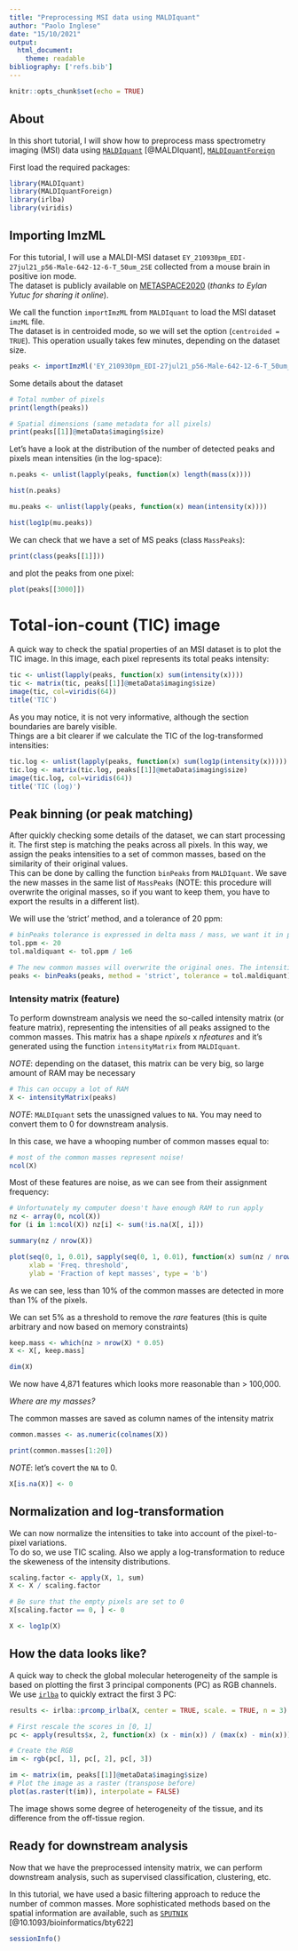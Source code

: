 ```yaml
---
title: "Preprocessing MSI data using MALDIquant"
author: "Paolo Inglese"
date: "15/10/2021"
output: 
  html_document: 
    theme: readable
bibliography: ['refs.bib']
---
```


```r
knitr::opts_chunk$set(echo = TRUE)
```

## About

In this short tutorial, I will show how to preprocess mass spectrometry imaging (MSI) data
using [```MALDIquant```](https://cran.r-project.org/package=MALDIquant) [@MALDIquant], [```MALDIquantForeign```](https://cran.r-project.org/package=MALDIquantForeign)

First load the required packages:

```r
library(MALDIquant)
library(MALDIquantForeign)
library(irlba)
library(viridis)
```

## Importing ImzML

For this tutorial, I will use a MALDI-MSI dataset `EY_210930pm_EDI-27jul21_p56-Male-642-12-6-T_50um_2SE` collected from a mouse brain in positive ion mode.  
The dataset is publicly available on [METASPACE2020](https://metaspace2020.eu/) (*thanks to Eylan Yutuc for sharing it online*).

We call the function ```importImzML``` from ```MALDIquant``` to load the MSI dataset ```imzML``` file.  
The dataset is in centroided mode, so we will set the option (```centroided = TRUE```). This operation usually takes few minutes,
depending on the dataset size.

```r
peaks <- importImzMl('EY_210930pm_EDI-27jul21_p56-Male-642-12-6-T_50um_2SE.imzML', centroided = TRUE, verbose = FALSE)
```

Some details about the dataset 

```r
# Total number of pixels
print(length(peaks))

# Spatial dimensions (same metadata for all pixels)
print(peaks[[1]]@metaData$imaging$size)
```

Let's have a look at the distribution of the number of detected peaks and pixels mean intensities (in the log-space):

```r

n.peaks <- unlist(lapply(peaks, function(x) length(mass(x))))

hist(n.peaks)

mu.peaks <- unlist(lapply(peaks, function(x) mean(intensity(x))))

hist(log1p(mu.peaks))

```

We can check that we have a set of MS peaks (class ```MassPeaks```):

```r
print(class(peaks[[1]]))
```

and plot the peaks from one pixel:

```r
plot(peaks[[3000]])
```

# Total-ion-count (TIC) image

A quick way to check the spatial properties of an MSI dataset is to plot the TIC image. In this image,
each pixel represents its total peaks intensity:

```r

tic <- unlist(lapply(peaks, function(x) sum(intensity(x))))
tic <- matrix(tic, peaks[[1]]@metaData$imaging$size)
image(tic, col=viridis(64))
title('TIC')

```

As you may notice, it is not very informative, although the section boundaries are barely visible.  
Things are a bit clearer if we calculate the TIC of the log-transformed intensities:

```r
tic.log <- unlist(lapply(peaks, function(x) sum(log1p(intensity(x)))))
tic.log <- matrix(tic.log, peaks[[1]]@metaData$imaging$size)
image(tic.log, col=viridis(64))
title('TIC (log)')
```

## Peak binning (or peak matching)

After quickly checking some details of the dataset, we can start processing it. The first step is
matching the peaks across all pixels. In this way, we assign the peaks intensities to a set of
common masses, based on the similarity of their original values.  
This can be done by calling the function ```binPeaks``` from ```MALDIquant```. We save the new
masses in the same list of ```MassPeaks``` (NOTE: this procedure will overwrite the original masses,
so if you want to keep them, you have to export the results in a different list).  

We will use the 'strict' method, and a tolerance of 20 ppm:

```r

# binPeaks tolerance is expressed in delta mass / mass, we want it in ppm:
tol.ppm <- 20
tol.maldiquant <- tol.ppm / 1e6

# The new common masses will overwrite the original ones. The intensities remain unmodified
peaks <- binPeaks(peaks, method = 'strict', tolerance = tol.maldiquant)
```

### Intensity matrix (feature)

To perform downstream analysis we need the so-called intensity matrix (or feature matrix),
representing the intensities of all peaks assigned to the common masses. This matrix has a shape
_npixels_ x _nfeatures_ and it's generated using the function ```intensityMatrix``` from ```MALDIquant```.

*NOTE*: depending on the dataset, this matrix can be very big, so large amount of RAM may be necessary

```r
# This can occupy a lot of RAM
X <- intensityMatrix(peaks)
```

*NOTE*: ```MALDIquant``` sets the unassigned values to ```NA```. You may need to convert them to 0
for downstream analysis.

In this case, we have a whooping number of common masses equal to:

```r
# most of the common masses represent noise!
ncol(X)
```

Most of these features are noise, as we can see from their assignment frequency:

```r
# Unfortunately my computer doesn't have enough RAM to run apply
nz <- array(0, ncol(X))
for (i in 1:ncol(X)) nz[i] <- sum(!is.na(X[, i]))
```

```r

summary(nz / nrow(X))

plot(seq(0, 1, 0.01), sapply(seq(0, 1, 0.01), function(x) sum(nz / nrow(X) > x) / length(nz)),
     xlab = 'Freq. threshold',
     ylab = 'Fraction of kept masses', type = 'b')
```
As we can see, less than 10% of the common masses are detected in more than 1% of the pixels.

We can set 5% as a threshold to remove the _rare_ features (this is quite arbitrary and now based on memory constraints)

```r
keep.mass <- which(nz > nrow(X) * 0.05)
X <- X[, keep.mass]

dim(X)
```

We now have 4,871 features which looks more reasonable than > 100,000.

_Where are my masses?_

The common masses are saved as column names of the intensity matrix

```r

common.masses <- as.numeric(colnames(X))

print(common.masses[1:20])

```


*NOTE*: let's covert the ```NA``` to 0.

```r
X[is.na(X)] <- 0
```

## Normalization and log-transformation

We can now normalize the intensities to take into account of the pixel-to-pixel variations.  
To do so, we use TIC scaling. Also we apply a log-transformation to reduce the skeweness of the intensity distributions.

```r

scaling.factor <- apply(X, 1, sum)
X <- X / scaling.factor

# Be sure that the empty pixels are set to 0
X[scaling.factor == 0, ] <- 0

X <- log1p(X)

```

## How the data looks like?

A quick way to check the global molecular heterogeneity of the sample is based on plotting
the first 3 principal components (PC) as RGB channels. We use [```irlba```](https://cran.r-project.org/package=irlba) to quickly extract the
first 3 PC:

```r

results <- irlba::prcomp_irlba(X, center = TRUE, scale. = TRUE, n = 3)

```

```r

# First rescale the scores in [0, 1]
pc <- apply(results$x, 2, function(x) (x - min(x)) / (max(x) - min(x)))

# Create the RGB
im <- rgb(pc[, 1], pc[, 2], pc[, 3])

im <- matrix(im, peaks[[1]]@metaData$imaging$size)
# Plot the image as a raster (transpose before)
plot(as.raster(t(im)), interpolate = FALSE)

```

The image shows some degree of heterogeneity of the tissue, and its difference from the off-tissue region.

## Ready for downstream analysis

Now that we have the preprocessed intensity matrix, we can perform downstream analysis,
such as supervised classification, clustering, etc.

In this tutorial, we have used a basic filtering approach to reduce the number of common
masses. More sophisticated methods based on the spatial information are available, such as 
[```SPUTNIK```](https://cran.r-project.org/package=SPUTNIK) [@10.1093/bioinformatics/bty622]


```r
sessionInfo()
```
